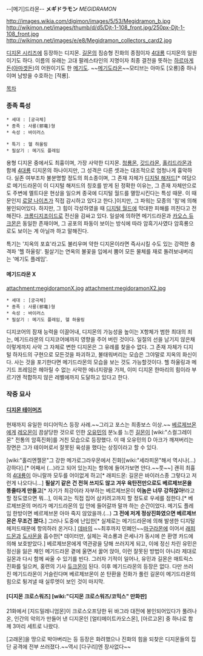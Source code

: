 --[메기]드라몬--
'''メギドラモン''' ''MEGIDRAMON''

http://images.wikia.com/digimon/images/5/53/Megidramon_b.jpg http://wikimon.net/images/thumb/d/d5/Djt-1-108_front.jpg/250px-Djt-1-108_front.jpg
http://wikimon.net/images/e/e8/Megidramon_collectors_card2.jpg

[[디지몬 시리즈]]에 등장하는 디지몬. [[길몬]]의 짐승형 진화의 종점이자 [[4대룡]] 디지몬의 일원이기도 하다. 이름의 유래는 고대 팔레스타인의 지명이자 최종 결전을 뜻하는 [[하르마게돈]]([[아마겟돈]])의 어원이기도 한 [[메기도]]. ~~[[메기도라온]]~~모티브는 아마도 [오룡]중 하나이며 남방을 수호하는 [적룡].

[[목차]]

=== 종족 특성 ===
 * 세대 : [궁극체]
 * 종족 : 사룡(邪竜)형
 * 속성 : 바이러스

 * 특기 : 헬 하울링
 * 필살기 : 메기도 플레임

용형 디지몬 중에서도 최흉이며, 가장 사악한 디지몬. [[청룡몬]], [[갓드라몬]], [[홀리드라몬]]과 함께 [[4대룡]] 디지몬의 하나이지만, 그 성격은 다른 셋과는 대조적으로 엄청나게 흉악하다. 실존 여부조차 불분명할 정도의 희소종이며, 그 존재 자체가 [[디지털 해저드]][* 여담으로 메기드라몬이 이 디지털 해저드의 칭호를 받게 된 정확한 이유는, 그 존재 자체만으로도 주변에 멜트다운 현상을 일으켜 종국에 디지털 월드를 멸망시킨다는 특성 때문. 이 때문인지 [[로얄 나이츠]]가 직접 감시하고 있다고 한다.]이지만, 그 파워는 모종의 '힘'에 의해 봉인되어있다. 하지만, 그 힘이 각성하였을 때 [[디지털 월드]]에 막대한 피해를 끼친다고 전해진다. [[크롬디지조이드]]로 전신을 감싸고 있다. 일설에 의하면 메기드라몬과 [[카오스 듀크몬]]은 동일한 존재이며, 그 공포의 파동이 보이는 방식에 따라 암흑기사였다 암흑룡으로도 보이는 게 아닐까 하고 말해진다.

특기는 '지옥의 포효'라고도 불리우며 약한 디지몬이라면 즉사시킬 수도 있는 강력한 충격파 '헬 하울링'. 필살기는 연옥의 불꽃을 입에서 뿜어 모든 물체를 재로 돌려보내버리는 '메기도 플레임'.

==== 메기드라몬 X ====
attachment:megidoramonX.jpg
attachment:megidoramonX2.jpg

 * 세대 : [궁극체]
 * 종족 : 사룡(邪竜)형
 * 속성 : 바이러스
 * 필살기 : 메기도 플레임, 헬 하울링

디지코어의 잠재 능력을 이끌어내, 디지몬의 가능성을 높이는 X항체가 범한 최대의 죄는, 메기드라몬의 디지코어에까지 영향을 주어 버린 것이다. 일절의 선을 남기지 않은채 이렇게까지 사악 그 자체로 변한 디지몬은 그 유례를 찾을수 없다. 그 존재 자체가 디지털 하자드의 구현으로 모든것을 파괴하고, 불태워버리는 모습은 그야말로 지옥의 화신이다. 사는 것을 포기한다면 메기드라몬의 모습을 보는 것도 가능할것이다. 헬 하울링과 메기드 프레임은 헤아릴 수 없는 사악한 에너지량을 가져, 이미 디지몬 한마리의 힘이라 부르기엔 적합하지 않은 레벨에까지 도달하고 있다고 한다. 

=== 작중 묘사 ===
==== [[디지몬 테이머즈]] ====
현재까지 유일한 미디어믹스 등장 사례.~~그리고 포스는 최종보스 이상.~~ [[베르제브몬]]에게 [[레오몬]]이 끔살당한 것으로 인한 [[오유민]]의 분노를 느낀 [[길몬]]이 [wiki:"스컬그레이몬" 전통의 암흑진화]를 거친 모습으로 등장했다. 이 때 오유민의 D 아크가 깨져버리는 장면은 그가 테이머로서 잘못된 육성을 했다는 상징이라고 할 수 있다.

[wiki:"홀리엔젤몬"그 강한 메가로그라우몬에서 진화][wiki:"세라피몬"해서 역시나(...) 강하다].[* 어째서 (...)라고 되어 있는지는 항목에 들어가보면 안다.~~풋~~] 괜히 최흉의 [[4대룡]]이 아니랄까 모두를 어이없게 하고[* 래피드몬: 길몬은 바이러스종 그렇다고 저런게 나오다니...] '''필살기 같은 건 전혀 쓰지도 않고 겨우 육탄전만으로도 베르제브몬을 똥줄타게 만들고'''[* 자기가 최강이라 자부하는 베르제브몬이 '''이놈은 너무 강하잖아!'''라고 할 정도였으면 뭐...], 이윽고는 직접 집어 삼키려고까지 할 정도로 우세를 점한다.[* 베르제브몬의 머리가 메기드라몬의 입 안에 들어갈까 말까 하는 순간이었다. 메기도 플레임 한방이면 베르제브몬 아마 죽지 않았을까.(...) '''그 전에 저게 정상진화였으면 베르제브몬은 무조건 졌다.'''] 그러나 도중에 난입한[* 실제로는 메기드라몬에 의해 발생한 디지털 헤저드때문에 항의하러 온거다.] [[데바]]의 ~~최후까지 민폐인~~[[마구라몬]]에 이어서 [[래피드몬]]과 [[도사몬]]을 흡수한[* 데이터만, 실체는 곽소룡과 은세나가 동시에 쓴 환영 카드에 의해 보호받았다.] 베르제브몬에게 역관광을 당해 쓰러지게 되고, 이에 정신 차린 유민은 정신을 잃은 채인 메기드라몬 곁에 울면서 꿇어 앉아, 이런 잘못된 방법이 아니라 제대로 길몬과 다시 함께 싸울 수 있기를 빈다. 그러자 기적이 일어나, 유민과 길몬은 매트릭스 진화를 일으켜, 홍련의 기사 [[듀크몬]]이 된다. 이후 메기드라몬의 등장은 없다. 다만 쓰러진 메기드라몬이 거슬린다며 베르제브몬이 쏜 탄환을 진화가 풀린 길몬이 메기드라몬의 힘으로 튕겨낼 때 실루엣이 보인 것이 마지막.

 
==== [디지몬 크로스워즈] [wiki:"디지몬 크로스워즈/코믹스" 만화판] ====
21화에서 [지드밀레니엄몬]이 크로스오프당한 뒤 바그라 대전에 봉인되어있다가 풀려나온, 인간의 악의가 만들어 낸 디지몬인 [얼티메이트카오스몬], [아르고몬] 중 하나로 함께 3마리 세트로 나왔다. 

[고래몬]을 땅으로 박아버리는 등 등장은 화려했으나 진화의 힘을 되찾은 디지몬들의 집단 공격에 전부 쓰러졌다.~~역시 [다구리]엔 장사없다~~
